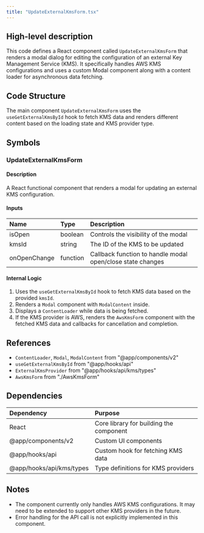 ```yaml
---
title: "UpdateExternalKmsForm.tsx"
---
```


## High-level description
This code defines a React component called `UpdateExternalKmsForm` that renders a modal dialog for editing the configuration of an external Key Management Service (KMS). It specifically handles AWS KMS configurations and uses a custom Modal component along with a content loader for asynchronous data fetching.

## Code Structure
The main component `UpdateExternalKmsForm` uses the `useGetExternalKmsById` hook to fetch KMS data and renders different content based on the loading state and KMS provider type.

## Symbols

### UpdateExternalKmsForm
#### Description
A React functional component that renders a modal for updating an external KMS configuration.

#### Inputs
| Name | Type | Description |
|:-----|:-----|:------------|
| isOpen | boolean | Controls the visibility of the modal |
| kmsId | string | The ID of the KMS to be updated |
| onOpenChange | function | Callback function to handle modal open/close state changes |

#### Internal Logic
1. Uses the `useGetExternalKmsById` hook to fetch KMS data based on the provided `kmsId`.
2. Renders a `Modal` component with `ModalContent` inside.
3. Displays a `ContentLoader` while data is being fetched.
4. If the KMS provider is AWS, renders the `AwsKmsForm` component with the fetched KMS data and callbacks for cancellation and completion.

## References
- `ContentLoader`, `Modal`, `ModalContent` from "@app/components/v2"
- `useGetExternalKmsById` from "@app/hooks/api"
- `ExternalKmsProvider` from "@app/hooks/api/kms/types"
- `AwsKmsForm` from "./AwsKmsForm"

## Dependencies
| Dependency | Purpose |
|:-----------|:--------|
| React | Core library for building the component |
| @app/components/v2 | Custom UI components |
| @app/hooks/api | Custom hook for fetching KMS data |
| @app/hooks/api/kms/types | Type definitions for KMS providers |

## Notes
- The component currently only handles AWS KMS configurations. It may need to be extended to support other KMS providers in the future.
- Error handling for the API call is not explicitly implemented in this component.